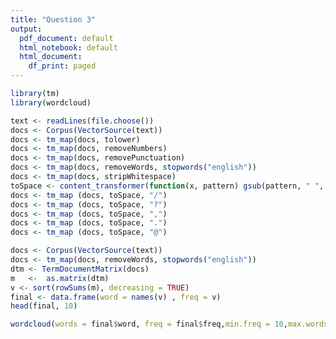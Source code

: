 ---
title: "Question 3"
output:
  pdf_document: default
  html_notebook: default
  html_document:
    df_print: paged
---


```{r}
library(tm)
library(wordcloud)

text <- readLines(file.choose())
docs <- Corpus(VectorSource(text))
docs <- tm_map(docs, tolower)
docs <- tm_map(docs, removeNumbers)
docs <- tm_map(docs, removePunctuation)
docs <- tm_map(docs, removeWords, stopwords("english"))
docs <- tm_map(docs, stripWhitespace)
toSpace <- content_transformer(function(x, pattern) gsub(pattern, " ", x))
docs <- tm_map (docs, toSpace, "/")
docs <- tm_map (docs, toSpace, "?")
docs <- tm_map (docs, toSpace, ",")
docs <- tm_map (docs, toSpace, ".")
docs <- tm_map (docs, toSpace, "@")

docs <- Corpus(VectorSource(text))
docs <- tm_map(docs, removeWords, stopwords("english"))
dtm <- TermDocumentMatrix(docs) 
m   <-  as.matrix(dtm)
v <- sort(rowSums(m), decreasing = TRUE)
final <- data.frame(word = names(v) , freq = v)
head(final, 10)

wordcloud(words = final$word, freq = final$freq,min.freq = 10,max.words = 200 ,colors = brewer.pal(8, "Dark2") )

```
 

